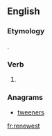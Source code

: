 ==English==

===Etymology===
{{suffix|renew|est|lang=en}}.

===Verb===
{{head|en}}

# {{context|archaic|lang=en}} {{en-archaic second-person singular of|renew|lang=en}}

===Anagrams===
* [[tweeners#English|tweeners]]

[[fr:renewest]]